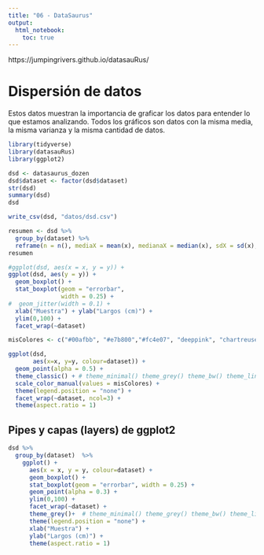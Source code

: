 ```yaml
---
title: "06 - DataSaurus"
output: 
  html_notebook: 
    toc: true
---
```


https://jumpingrivers.github.io/datasauRus/

# Dispersión de datos

Estos datos muestran la importancia de graficar los datos para entender lo que estamos analizando. Todos los gráficos son datos con la misma media, la misma varianza y la misma cantidad de datos.

```r
library(tidyverse)
library(datasauRus)
library(ggplot2)
```

```r
dsd <- datasaurus_dozen
dsd$dataset <- factor(dsd$dataset)
str(dsd)
summary(dsd)
dsd
```

```r
write_csv(dsd, "datos/dsd.csv")
```



```r
resumen <- dsd %>% 
  group_by(dataset) %>% 
  reframe(n = n(), mediaX = mean(x), medianaX = median(x), sdX = sd(x), mediaY = mean(y), medianaY = median(y), sdY = sd(x))
resumen
```

```r
#ggplot(dsd, aes(x = x, y = y)) + 
ggplot(dsd, aes(y = y)) + 
  geom_boxplot() +
  stat_boxplot(geom = "errorbar",
               width = 0.25) +
#  geom_jitter(width = 0.1) +
  xlab("Muestra") + ylab("Largos (cm)") +
  ylim(0,100) + 
  facet_wrap(~dataset)
```


```r
misColores <- c("#00afbb", "#e7b800","#fc4e07", "deeppink", "chartreuse", "midnightblue","#29BF12", "#00A5CF", "#DE1A1A","#574AE2", "#FFBF00", "grey45", "grey22")

ggplot(dsd,
       aes(x=x, y=y, colour=dataset)) +
  geom_point(alpha = 0.5) +
  theme_classic() + # theme_minimal() theme_grey() theme_bw() theme_linedraw() theme_light() theme_dark() theme_minimal() theme_classic() theme_void()
  scale_color_manual(values = misColores) +
  theme(legend.position = "none") +
  facet_wrap(~dataset, ncol=3) + 
  theme(aspect.ratio = 1)
```

## Pipes y capas (layers) de ggplot2

```r
dsd %>% 
  group_by(dataset)  %>% 
    ggplot() + 
      aes(x = x, y = y, colour=dataset) +
      geom_boxplot() +
      stat_boxplot(geom = "errorbar", width = 0.25) +
      geom_point(alpha = 0.3) + 
      ylim(0,100) + 
      facet_wrap(~dataset) +
      theme_grey()+  # theme_minimal() theme_grey() theme_bw() theme_linedraw() theme_light() theme_dark() theme_minimal() theme_classic() theme_void()
      theme(legend.position = "none") +
      xlab("Muestra") + 
      ylab("Largos (cm)") +
      theme(aspect.ratio = 1)
```
